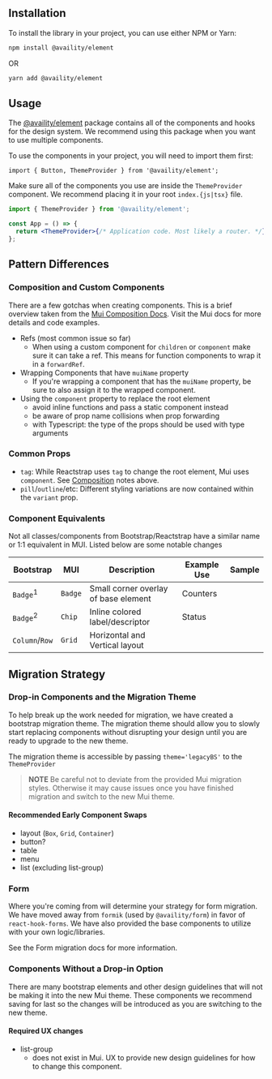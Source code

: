 
<Meta title="BS4 Migration/Getting Started" />

## Installation

To install the library in your project, you can use either NPM or Yarn:

```sh
npm install @availity/element
```

OR

```sh
yarn add @availity/element
```

## Usage

The [@availity/element](https://availity.github.io/element/?path=/docs/element--docs) package contains all of the components and hooks for the design system. We recommend using this package when you want to use multiple components.

To use the components in your project, you will need to import them first:

```tsx
import { Button, ThemeProvider } from '@availity/element';
```

Make sure all of the components you use are inside the `ThemeProvider` component. We recommend placing it in your root `index.{js|tsx}` file.

```jsx
import { ThemeProvider } from '@availity/element';

const App = () => {
  return <ThemeProvider>{/* Application code. Most likely a router. */}</ThemeProvider>;
};
```

## Pattern Differences

### Composition and Custom Components

There are a few gotchas when creating components. This is a brief overview taken from the [Mui Composition Docs](https://mui.com/material-ui/guides/composition). Visit the Mui docs for more details and code examples.

- Refs (most common issue so far)
  - When using a custom component for `children` or `component` make sure it can take a ref. This means for function components to wrap it in a `forwardRef`.
- Wrapping Components that have `muiName` property
  - If you're wrapping a component that has the `muiName` property, be sure to also assign it to the wrapped component.
- Using the `component` property to replace the root element
  - avoid inline functions and pass a static component instead
  - be aware of prop name collisions when prop forwarding
  - with Typescript: the type of the props should be used with type arguments

### Common Props

- `tag`: While Reactstrap uses `tag` to change the root element, Mui uses `component`. See [Composition](#composition-and-custom-components) notes above.
- `pill`/`outline`/etc: Different styling variations are now contained within the `variant` prop.

### Component Equivalents

Not all classes/components from Bootstrap/Reactstrap have a similar name or 1:1 equivalent in MUI. Listed below are some notable changes

| Bootstrap           | MUI     | Description                          | Example Use |                                                          Sample                                                           |
| ------------------- | ------- | ------------------------------------ | ----------- | :-----------------------------------------------------------------------------------------------------------------------: |
| `Badge`<sup>1</sup> | `Badge` | Small corner overlay of base element | Counters    | <ThemeProvider><Badge color="primary" badgeContent='5' variant="dot"><MailIcon fontSize="large"/></Badge></ThemeProvider> |
| `Badge`<sup>2</sup> | `Chip`  | Inline colored label/descriptor      | Status      |                   <ThemeProvider><Chip color="warning" label="Pending" size="small" /></ThemeProvider>                    |
| `Column`/`Row` | `Grid` | Horizontal and Vertical layout |  |

## Migration Strategy

### Drop-in Components and the Migration Theme

To help break up the work needed for migration, we have created a bootstrap migration theme. The migration theme should allow you to slowly start replacing components without disrupting your design until you are ready to upgrade to the new theme.

The migration theme is accessible by passing `theme='legacyBS'` to the `ThemeProvider`

> **NOTE**
> Be careful not to deviate from the provided Mui migration styles. Otherwise it may cause issues once you have finished migration and switch to the new Mui theme.

#### Recommended Early Component Swaps

- layout (`Box`, `Grid`, `Container`)
- button?
- table
- menu
- list (excluding list-group)

### Form

Where you're coming from will determine your strategy for form migration. We have moved away from `formik` (used by `@availity/form`) in favor of `react-hook-forms`. We have also provided the base components to utilize with your own logic/libraries.

See the Form migration docs for more information.

### Components Without a Drop-in Option

There are many bootstrap elements and other design guidelines that will not be making it into the new Mui theme. These components we recommend saving for last so the changes will be introduced as you are switching to the new theme.

#### Required UX changes

- list-group
  - does not exist in Mui. UX to provide new design guidelines for how to change this component.
